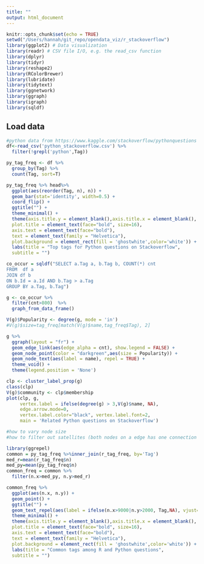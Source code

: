 ```yaml
---
title: ""
output: html_document
---
```


```r
knitr::opts_chunk$set(echo = TRUE)
setwd("/Users/hannah/git_repo/opendata_viz/r_stackoverflow")
library(ggplot2) # Data visualization
library(readr) # CSV file I/O, e.g. the read_csv function
library(dplyr)
library(tidyr)
library(reshape2)
library(RColorBrewer)
library(lubridate)
library(tidytext)
library(ggnetwork)
library(ggraph)
library(igraph)
library(sqldf)
```

## Load data

```r
#python data from https://www.kaggle.com/stackoverflow/pythonquestions
df<-read_csv('python_stackoverflow.csv') %>%
  filter(!grepl('python',Tag))

```
```r
py_tag_freq <- df %>% 
  group_by(Tag) %>%
  count(Tag, sort=T)

py_tag_freq %>% head%>% 
  ggplot(aes(reorder(Tag, n), n)) + 
  geom_bar(stat='identity', width=0.5) + 
  coord_flip() + 
  ggtitle("") +
  theme_minimal() +
  theme(axis.title.y = element_blank(),axis.title.x = element_blank(),
  plot.title = element_text(face="bold", size=16),
  axis.text = element_text(face="bold"),
  text = element_text(family = "Helvetica"),
  plot.background = element_rect(fill = 'ghostwhite',color='white')) +
  labs(title = "Top tags for Python questions on Stackoverflow",
  subtitle = "")
```

```r
co_occur = sqldf("SELECT a.Tag a, b.Tag b, COUNT(*) cnt
FROM  df a 
JOIN df b 
ON b.Id = a.Id AND b.Tag > a.Tag
GROUP BY a.Tag, b.Tag")
```


```r
g <- co_occur %>% 
  filter(cnt>800)  %>%
  graph_from_data_frame() 

V(g)$Popularity <- degree(g, mode = 'in')
#V(g)$size=tag_freq[match(V(g)$name,tag_freq$Tag), 2]

```

```r
g %>%
  ggraph(layout = "fr") +
  geom_edge_link(aes(edge_alpha = cnt), show.legend = FALSE) +
  geom_node_point(color = "darkgreen",aes(size = Popularity)) +
  geom_node_text(aes(label = name), repel = TRUE) +
  theme_void() + 
  theme(legend.position = 'None') 
```


```r
clp <- cluster_label_prop(g)
class(clp)
V(g)$community <- clp$membership
plot(clp, g,
     vertex.label = ifelse(degree(g) > 3,V(g)$name, NA),
     edge.arrow.mode=0, 
     vertex.label.color="black", vertex.label.font=2,
     main = 'Related Python questions on Stackoverflow')

```

```r
#how to vary node size
#how to filter out satellites (both nodes on a edge has one connection only), community with only two vertex
```


```r
library(ggrepel)
common = py_tag_freq %>%inner_join(r_tag_freq, by='Tag')
med_r=mean(r_tag_freq$n)
med_py=mean(py_tag_freq$n)
common_freq = common %>%
  filter(n.x>med_py, n.y>med_r)

common_freq %>%
  ggplot(aes(n.x, n.y)) + 
  geom_point() + 
  ggtitle("") +
  geom_text_repel(aes(label = ifelse(n.x>9000|n.y>2000, Tag,NA), vjust=-0.3))+
  theme_minimal() + 
  theme(axis.title.y = element_blank(),axis.title.x = element_blank(),
  plot.title = element_text(face="bold", size=16),
  axis.text = element_text(face="bold"),
  text = element_text(family = "Helvetica"),
  plot.background = element_rect(fill = 'ghostwhite',color='white')) +
  labs(title = "Common tags among R and Python questions",
  subtitle = "")
```



